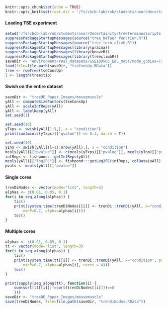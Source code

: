 ```r
knitr::opts_chunk$set(echo = TRUE)
knitr::opts_knit$set(root.dir = '/fs/cbcb-lab/rob/students/noor/Uncertainity/treeTerminusScripts')
```

#### Loading TSE experiment
```r
setwd('/fs/cbcb-lab/rob/students/noor/Uncertainity/treeTerminusScripts')
suppressPackageStartupMessages(source("tree_helper_function.R"))
suppressPackageStartupMessages(source("tree_term_climb.R"))
suppressPackageStartupMessages(library(pracma))
suppressPackageStartupMessages(library(beaveR))
suppressPackageStartupMessages(library(treeclimbR))
saveDir <- "environment/real_datasets/GSE100505_EDL_MAST/mode_gcbias=True/posttype=gibbs_npost=100_tf=100/DE"
load(file=file.path(saveDir, "tseConsUp.RData"))
tree <- rowTree(tseConsUp)
l <- length(tree$tip)
```

#### Swish on the entire dataset 
```r
saveDir <- "treeDE_Paper_Images/mousemuscle"
yAll <- computeSizeFactors(tseConsUp)
yAll <- scaleInfReps(yAll)
yAll <- labelKeep(yAll)
set.seed(1)

set.seed(10)
yTxps <- swish(yAll[1:l,], x = "condition")
print(sum(mcols(yTxps)[["qvalue"]] <= 0.1, na.rm = T))

set.seed(10)
yInn <- swish(yAll[(l+1):nrow(yAll),], x = "condition")
mcols(yAll)[["pvalue"]] <- c(mcols(yTxps)[["pvalue"]], mcols(yInn)[["pvalue"]])
infReps <- fishpond:::getInfReps(yAll)
mcols(yAll)[["log2FC"]] <- fishpond:::getLog2FC(infReps, colData(yAll)[["condition"]])
pvals <- mcols(yAll)[["pvalue"]]
```


#### Single cores
```r
trenDiNodes <- vector(mode="list", length=3)
alphas <- c(0.01, 0.05, 0.1)
for(i in seq_along(alphas)) {
    tic()
    print(system.time(trenDiNodes[[i]] <- trenDi::trenDi(yAll, x="condition", pvalues=pvals, 
        minP=0.7, alpha=alphas[i])))
    toc()
}
```

#### Multiple cores
```r
alphas <- c(0.01, 0.05, 0.1)
tt <- vector(mode="list", length=3)
for(i in seq_along(alphas)) {
    tic()
    print(system.time(tt[[i]] <- trenDi::trenDi(yAll, x="condition", pvalues=pvals, 
        minP=0.7, alpha=alphas[i], cores = 4)))
    toc()
}
```

```r
print(sapply(seq_along(tt), function(i) {
    sum(sort(tt[[i]])!=sort(trenDiNodes[[i]]))==0
    }))
saveDir <- "treeDE_Paper_Images/mousemuscle"
save(trenDiNodes, file=file.path(saveDir, "trenDiNodes.RData"))
```
